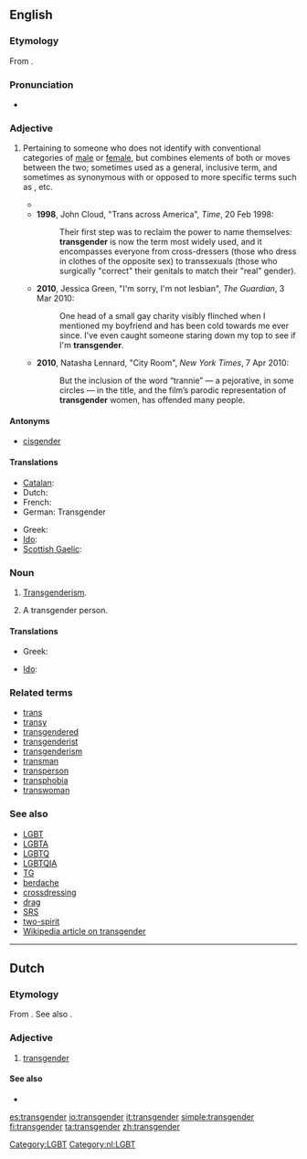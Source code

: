 ==English==
{{wikipedia}}

===Etymology===
From {{prefix|trans|gender}}.

===Pronunciation===
*{{a|UK}} {{IPA|/tɹanzˈdʒɛndə/}}

===Adjective===
{{en-adj}}

# {{rfv-sense}} Pertaining to someone who does not identify with conventional categories of [[male]] or [[female]], but combines elements of both or moves between the two; sometimes used as a general, inclusive term, and sometimes as synonymous with or opposed to more specific terms such as {{term|transsexual}}, {{term|transvestite}} etc.
#*{{quote-journal|journal=Maximum rocknroll|issue=109‎|year=1992|passage=I think the new punk rockers are going to be more androgynous, more bisexual, more '''transgender''', more ethnically diverse and less willing to take shit than ...}}
#*'''1998''', John Cloud, "Trans across America", ''Time'', 20 Feb 1998:
#*:Their first step was to reclaim the power to name themselves: '''transgender''' is now the term most widely used, and it encompasses everyone from cross-dressers (those who dress in clothes of the opposite sex) to transsexuals (those who surgically "correct" their genitals to match their "real" gender).
#*'''2010''', Jessica Green, "I'm sorry, I'm not lesbian", ''The Guardian'', 3 Mar 2010:
#*:One head of a small gay charity visibly flinched when I mentioned my boyfriend and has been cold towards me ever since. I've even caught someone staring down my top to see if I'm '''transgender'''.
#*'''2010''', Natasha Lennard, "City Room", ''New York Times'', 7 Apr 2010:
#*:But the inclusion of the word “trannie” — a pejorative, in some circles — in the title, and the film’s parodic representation of '''transgender''' women, has offended many people.

====Antonyms====
* [[cisgender]]

====Translations====
{{trans-top|pertaining to (etc.)}}
* [[Catalan]]: {{t|ca|transgènere}}
* Dutch: {{t|nl|transgender}}
* French: {{t+|fr|transgenre}}
* German: Transgender <!--noun?-->
{{trans-mid}}
* Greek: {{t|el|διεμφυλικός|m|tr=diemfylikós}}
* [[Ido]]: {{t+|io|transgenra|xs=Ido}}
* [[Scottish Gaelic]]: {{t-|gd|tar-ghnèitheach|xs=Scottish Gaelic}}
{{trans-bottom}}

===Noun===
{{en-noun|-|s}}

# {{context|now|_|rare}} [[transgenderism|Transgenderism]].
# A transgender person.

====Translations====
{{trans-top|a transgender person}}
* Greek: {{t|el|διεμφυλικός|m|tr=diemfylikós}}
{{trans-mid}}
* [[Ido]]: {{t|io|transgenro|xs=Ido}}
{{trans-bottom}}

===Related terms===
* [[trans]]
* [[transy]]
* [[transgendered]]
* [[transgenderist]]
* [[transgenderism]]
* [[transman]]
* [[transperson]]
* [[transphobia]]
* [[transwoman]]

===See also===
* [[LGBT]]
* [[LGBTA]]
* [[LGBTQ]]
* [[LGBTQIA]]
* [[TG]]
* [[berdache]]
* [[crossdressing]]
* [[drag]]
* [[SRS]]
* [[two-spirit]]
* [[w:Transgender|Wikipedia article on transgender]]

[[Category:LGBT]]

----

==Dutch==
===Etymology===
From {{etyl|en|nl}} {{term|transgender|lang=en}}. See also {{term|gender|lang=nl}}.

===Adjective===
{{nl-adj|inv}}

# [[#English|transgender]]

====See also====
* {{l|nl|transsexueel}}

[[Category:nl:LGBT]]

[[es:transgender]]
[[io:transgender]]
[[it:transgender]]
[[simple:transgender]]
[[fi:transgender]]
[[ta:transgender]]
[[zh:transgender]]